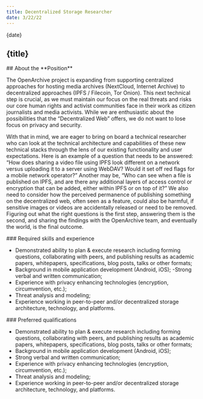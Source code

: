 ```yaml
---
title: Decentralized Storage Researcher
date: 3/22/22
---
```



<JobHeaderSection>
{date}

## {title}

</JobHeaderSection>

<AboutSection />

<AboutPositionSection>
## About the **Position**

The OpenArchive project is expanding from supporting centralized approaches for hosting media archives (NextCloud, Internet Archive) to decentralized approaches (IPFS / Filecoin, Tor Onion). This next technical step is crucial, as we must maintain our focus on the real threats and risks our core human rights and activist communities face in their work as citizen journalists and media activists. While we are enthusiastic about the possibilities that the “Decentralized Web” offers, we do not want to lose focus on privacy and security.

With that in mind, we are eager to bring on board a technical researcher who can look at the technical architecture and capabilities of these new technical stacks through the lens of our existing functionality and user expectations. Here is an example of a question that needs to be answered: “How does sharing a video file using IPFS look different on a network versus uploading it to a server using WebDAV? Would it set off red flags for a mobile network operator?” Another may be, “Who can see when a file is published on IPFS, and are there any additional layers of access control or encryption that can be added, either within IPFS or on top of it?” We also need to consider how the perceived permanence of publishing something on the decentralized web, often seen as a feature, could also be harmful, if sensitive images or videos are accidentally released or need to be removed. Figuring out what the right questions is the first step, answering them is the second, and sharing the findings with the OpenArchive team, and eventually the world, is the final outcome.

</AboutPositionSection>

<DetailsSection>
<DetailItem>
### Required skills and experience

- Demonstrated ability to plan & execute research including forming questions, collaborating with peers, and publishing results as academic papers, whitepapers, specifications, blog posts, talks or other formats;
- Background in mobile application development (Android, iOS);
  -Strong verbal and written communication;
- Experience with privacy enhancing technologies (encryption, circumvention, etc.);
- Threat analysis and modeling;
- Experience working in peer-to-peer and/or decentralized storage architecture, technology, and platforms.

</DetailItem>
<DetailItem>
### Preferred qualifications

- Demonstrated ability to plan & execute research including forming questions, collaborating with peers, and publishing results as academic papers, whitepapers, specifications, blog posts, talks or other formats;
- Background in mobile application development (Android, iOS);
- Strong verbal and written communication;
- Experience with privacy enhancing technologies (encryption, circumvention, etc.);
- Threat analysis and modeling;
- Experience working in peer-to-peer and/or decentralized storage architecture, technology, and platforms.

</DetailItem>
</DetailsSection>

<DiverseSection />
